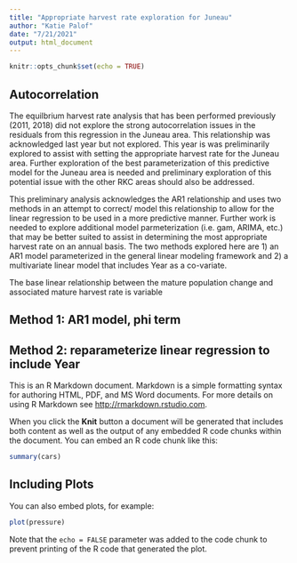 ```yaml
---
title: "Appropriate harvest rate exploration for Juneau"
author: "Katie Palof"
date: "7/21/2021"
output: html_document
---
```


```r
knitr::opts_chunk$set(echo = TRUE)
```

## Autocorrelation 
The equilbrium harvest rate analysis that has been performed previously (2011, 2018) did not explore the strong autocorrelation issues in the residuals from this regression in the Juneau area. This relationship was acknowledged last year but not explored. This year is was preliminarily explored to assist with setting the appropriate harvest rate for the Juneau area. Further exploration of the best parameterization of this predictive model for the Juneau area is needed and preliminary exploration of this potential issue with the other RKC areas should also be addressed.

This preliminary analysis acknowledges the AR1 relationship and uses two methods in an attempt to correct/ model this relationship to allow for the linear regression to be used in a more predictive manner. Further work is needed to explore additional model parmeterization (i.e. gam, ARIMA, etc.) that may be better suited to assist in determining the most appropriate harvest rate on an annual basis. 
The two methods explored here are 1) an AR1 model parameterized in the general linear modeling framework and 2) a multivariate linear model that includes Year as a co-variate.

The base linear relationship between the mature population change and associated mature harvest rate is variable 

## Method 1: AR1 model, phi term

## Method 2: reparameterize linear regression to include Year



This is an R Markdown document. Markdown is a simple formatting syntax for authoring HTML, PDF, and MS Word documents. For more details on using R Markdown see <http://rmarkdown.rstudio.com>.

When you click the **Knit** button a document will be generated that includes both content as well as the output of any embedded R code chunks within the document. You can embed an R code chunk like this:

```r
summary(cars)
```

## Including Plots

You can also embed plots, for example:

```r
plot(pressure)
```

Note that the `echo = FALSE` parameter was added to the code chunk to prevent printing of the R code that generated the plot.
